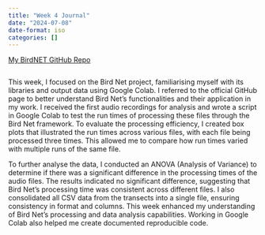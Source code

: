 ```yaml
---
title: "Week 4 Journal"
date: "2024-07-08"
date-format: iso
categories: []
---
```


[My BirdNET GitHub Repo](https://github.com/Jamess200/MyBirdNetTest)
```python
```

This week, I focused on the Bird Net project, familiarising myself with its libraries and output data using Google Colab. I referred to the official GitHub page to better understand Bird Net's functionalities and their application in my work. I received the first audio recordings for analysis and wrote a script in Google Colab to test the run times of processing these files through the Bird Net framework. To evaluate the processing efficiency, I created box plots that illustrated the run times across various files, with each file being processed three times. This allowed me to compare how run times varied with multiple runs of the same file.

To further analyse the data, I conducted an ANOVA (Analysis of Variance) to determine if there was a significant difference in the processing times of the audio files. The results indicated no significant difference, suggesting that Bird Net’s processing time was consistent across different files. I also consolidated all CSV data from the transects into a single file, ensuring consistency in format and columns. This week enhanced my understanding of Bird Net's processing and data analysis capabilities. Working in Google Colab also helped me create documented reproducible code.
